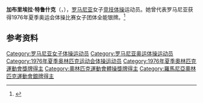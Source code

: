 {{NoteTA|G1=Sports}}
'''加布里埃拉·特鲁什克'''（{{lang-ro|Gabriela Truşcă}}，{{bd|1957年|8月15日||}}），[[罗马尼亚|罗马尼亚]]女子[[竞技体操|竞技体操]]运动员。她曾代表罗马尼亚获得1976年夏季奥运会体操比赛女子团体全能银牌。<ref>{{Cite web|title=Gabriela TRUSCA|url=https://www.olympic.org/gabriela-trusca|accessdate=2021-04-02|work=International Olympic Committee}}</ref>

== 参考资料 ==
{{reflist}}

{{Authority control}}
{{DEFAULTSORT:Truşcă, Gabriela}}
[[Category:罗马尼亚女子体操运动员|Category:罗马尼亚女子体操运动员]]
[[Category:罗马尼亚奥运体操运动员|Category:罗马尼亚奥运体操运动员]]
[[Category:1976年夏季奥林匹克运动会体操运动员|Category:1976年夏季奥林匹克运动会体操运动员]]
[[Category:1976年夏季奧林匹克運動會獎牌得主|Category:1976年夏季奧林匹克運動會獎牌得主]]
[[Category:奧林匹克運動會體操獎牌得主|Category:奧林匹克運動會體操獎牌得主]]
[[Category:羅馬尼亞奧林匹克運動會銀牌得主|Category:羅馬尼亞奧林匹克運動會銀牌得主]]